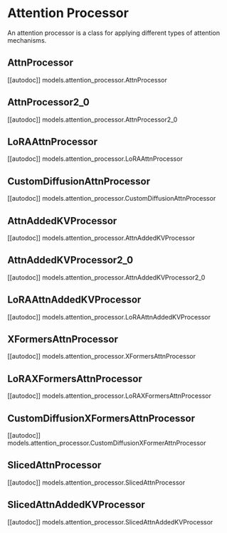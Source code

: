 # Attention Processor

An attention processor is a class for applying different types of attention mechanisms.

## AttnProcessor
[[autodoc]] models.attention_processor.AttnProcessor

## AttnProcessor2_0
[[autodoc]] models.attention_processor.AttnProcessor2_0

## LoRAAttnProcessor
[[autodoc]] models.attention_processor.LoRAAttnProcessor

## CustomDiffusionAttnProcessor
[[autodoc]] models.attention_processor.CustomDiffusionAttnProcessor

## AttnAddedKVProcessor
[[autodoc]] models.attention_processor.AttnAddedKVProcessor

## AttnAddedKVProcessor2_0
[[autodoc]] models.attention_processor.AttnAddedKVProcessor2_0

## LoRAAttnAddedKVProcessor
[[autodoc]] models.attention_processor.LoRAAttnAddedKVProcessor

## XFormersAttnProcessor
[[autodoc]] models.attention_processor.XFormersAttnProcessor

## LoRAXFormersAttnProcessor
[[autodoc]] models.attention_processor.LoRAXFormersAttnProcessor

## CustomDiffusionXFormersAttnProcessor
[[autodoc]] models.attention_processor.CustomDiffusionXFormerAttnProcessor

## SlicedAttnProcessor
[[autodoc]] models.attention_processor.SlicedAttnProcessor

## SlicedAttnAddedKVProcessor
[[autodoc]] models.attention_processor.SlicedAttnAddedKVProcessor